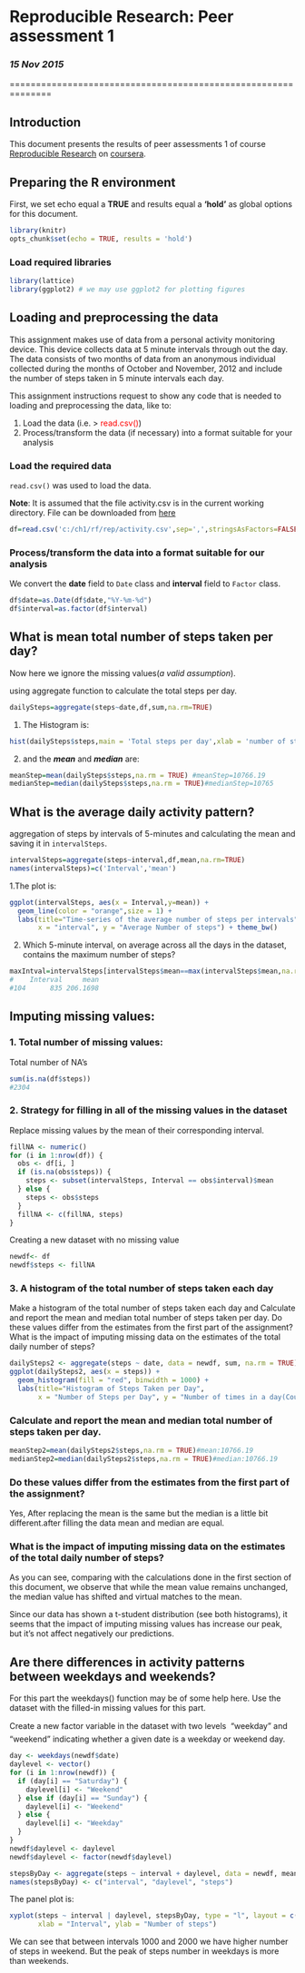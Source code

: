 
# Reproducible Research: Peer assessment 1
### *15 Nov 2015*

==============================================================

## Introduction

This document presents the results of peer assessments 1 of course [Reproducible Research](https://class.coursera.org/repdata-004) on [coursera](https://www.coursera.org).   

## Preparing the R environment

 

First, we set echo equal a **TRUE** and results equal a **'hold'** as global options for this document.  
```r
library(knitr)
opts_chunk$set(echo = TRUE, results = 'hold')
```

### Load required libraries
```r
library(lattice)
library(ggplot2) # we may use ggplot2 for plotting figures
```


## Loading and preprocessing the data

This assignment makes use of data from a personal activity monitoring device. This device collects data at 5 minute intervals through out the day. The data consists of two months of data from an anonymous individual collected during the months of October and November, 2012 and include the number of steps taken in 5 minute intervals each day.  

This assignment instructions request to show any code that is needed to loading and preprocessing the data, like to:  

1. Load the data (i.e. > <font color='red'>read.csv()</font>)  
2. Process/transform the data (if necessary) into a format suitable for your analysis

### Load the required data

`read.csv()` was used to load the data.

**Note**: It is assumed that the file activity.csv is in the current working directory. File can be downloaded from [here](https://d396qusza40orc.cloudfront.net/repdata%2Fdata%2Factivity.zip)

```r
df=read.csv('c:/ch1/rf/rep/activity.csv',sep=',',stringsAsFactors=FALSE)
```

### Process/transform the data  into a format suitable for our analysis

We convert the **date** field to `Date` class and **interval** field to `Factor` class.

```r
df$date=as.Date(df$date,"%Y-%m-%d")
df$interval=as.factor(df$interval)
```


## What is mean total number of steps taken per day?

Now here we ignore the missing values(*a valid assumption*).

using aggregate function to calculate the total steps per day.

```r
dailySteps=aggregate(steps~date,df,sum,na.rm=TRUE)
```

1. The Histogram is:

```r
hist(dailySteps$steps,main = 'Total steps per day',xlab = 'number of steps per day',col = 'red')

```

2.  and the ***mean*** and ***median*** are:

```r
meanStep=mean(dailySteps$steps,na.rm = TRUE) #meanStep=10766.19
medianStep=median(dailySteps$steps,na.rm = TRUE)#medianStep=10765
```



## What is the average daily activity pattern?

 aggregation of steps by intervals of 5-minutes and calculating the mean and saving it in  `intervalSteps`.

```r
intervalSteps=aggregate(steps~interval,df,mean,na.rm=TRUE)
names(intervalSteps)=c('Interval','mean')
```


1.The plot is:


```r
ggplot(intervalSteps, aes(x = Interval,y=mean)) + 
  geom_line(color = "orange",size = 1) + 
  labs(title="Time-series of the average number of steps per intervals", 
       x = "interval", y = "Average Number of steps") + theme_bw()
```


2. Which 5-minute interval, on average across all the days in the dataset, contains the maximum number of steps?

```r
maxIntval=intervalSteps[intervalSteps$mean==max(intervalSteps$mean,na.rm = FALSE),]
#    Interval     mean
#104      835 206.1698
```




## Imputing missing values:

### 1. Total number of missing values:

Total number of NA's

```r

sum(is.na(df$steps))
#2304

```


### 2. Strategy for filling in all of the missing values in the dataset

Replace missing values by the mean of their corresponding interval.

```r
fillNA <- numeric()
for (i in 1:nrow(df)) {
  obs <- df[i, ]
  if (is.na(obs$steps)) {
    steps <- subset(intervalSteps, Interval == obs$interval)$mean
  } else {
    steps <- obs$steps
  }
  fillNA <- c(fillNA, steps)
}
```

Creating a new dataset with no missing value

```r
newdf<- df
newdf$steps <- fillNA
```




### 3. A histogram of the total number of steps taken each day

Make a histogram of the total number of steps taken each day and Calculate and report the mean and median total number of steps taken per day. Do these values differ from the estimates from the first part of the assignment? What is the impact of imputing missing data on the estimates of the total daily number of steps?


```r
dailySteps2 <- aggregate(steps ~ date, data = newdf, sum, na.rm = TRUE)
ggplot(dailySteps2, aes(x = steps)) + 
  geom_histogram(fill = "red", binwidth = 1000) + 
  labs(title="Histogram of Steps Taken per Day", 
       x = "Number of Steps per Day", y = "Number of times in a day(Count)") + theme_bw() 

```

### Calculate and report the **mean** and **median** total number of steps taken per day.

```r
meanStep2=mean(dailySteps2$steps,na.rm = TRUE)#mean:10766.19
medianStep2=median(dailySteps2$steps,na.rm = TRUE)#median:10766.19
```



### Do these values differ from the estimates from the first part of the assignment?

Yes, After replacing the mean is the same but the median is a little bit different.after filling the data mean and median are equal.
    

### What is the impact of imputing missing data on the estimates of the total daily number of steps?

As you can see, comparing with the calculations done in the first section of this document, we observe that while the mean value remains unchanged, the median value has shifted and virtual matches to the mean.  

Since our data has shown a t-student distribution (see both histograms), it seems that the impact of imputing missing values has increase our peak, but it's not affect negatively our predictions. 


## Are there differences in activity patterns between weekdays and weekends?

For this part the weekdays() function may be of some help here. Use the dataset with the filled-in missing values for this part.

Create a new factor variable in the dataset with two levels  weekday and weekend indicating whether a given date is a weekday or weekend day.

```r
day <- weekdays(newdf$date)
daylevel <- vector()
for (i in 1:nrow(newdf)) {
  if (day[i] == "Saturday") {
    daylevel[i] <- "Weekend"
  } else if (day[i] == "Sunday") {
    daylevel[i] <- "Weekend"
  } else {
    daylevel[i] <- "Weekday"
  }
}
newdf$daylevel <- daylevel
newdf$daylevel <- factor(newdf$daylevel)

stepsByDay <- aggregate(steps ~ interval + daylevel, data = newdf, mean)
names(stepsByDay) <- c("interval", "daylevel", "steps")
```

The panel plot is:
```r
xyplot(steps ~ interval | daylevel, stepsByDay, type = "l", layout = c(1, 2), 
       xlab = "Interval", ylab = "Number of steps")

```

We can see that between intervals 1000 and 2000 we have higher number of steps in weekend. But the peak of steps number in weekdays is more than weekends.
